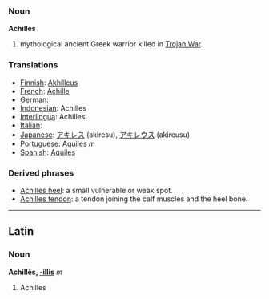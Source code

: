 === Noun ===
'''Achilles'''

# mythological ancient Greek warrior killed in [[Trojan War]]. 

=== Translations ===
* [[Finnish]]: [[Akhilleus]]
* [[French]]: [[Achille]] 
* [[German]]: [[]] 
* [[Indonesian]]: Achilles
* [[Interlingua]]: Achilles
* [[Italian]]: [[]] 
* [[Japanese]]: [[アキレス]] (akiresu), [[アキレウス]] (akireusu)
* [[Portuguese]]: [[Aquiles]] ''m''
* [[Spanish]]: [[Aquiles]]

=== Derived phrases ===
*[[Achilles heel]]: a small vulnerable or weak spot.
*[[Achilles tendon]]: a tendon joining the calf muscles and the heel bone.
----
==Latin==
===Noun===
'''Achillēs, [[Wiktionary Appendix:Latin third declension|-illis]]''' ''m''

#Achilles